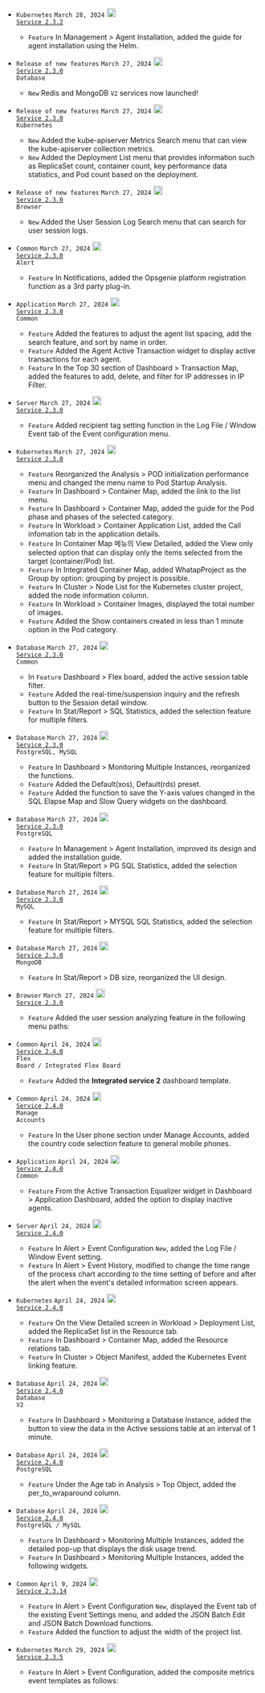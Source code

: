 - <code class='changelog-overview'>Kubernetes</code>
<code class='changelog-date'>March 28, 2024</code> <code class='changelog-service'><a href="https://docs.whatap.io/en/release-notes/service/service-2_3_x"><img src="/img/ic-link.svg" width="18px" height="18px" class="ico-link medium-zoom-image"></img> Service 2.3.2​</a></code>
  - <code class="Feature">Feature</code> In <span class="uitext">Management</span> &gt; <span class="uitext">Agent Installation</span>, added the guide for agent installation using the Helm.

- <code class='changelog-overview'>Release of new features</code>
<code class='changelog-date'>March 27, 2024</code> <code class='changelog-service'><a href="https://docs.whatap.io/en/release-notes/service/service-2_3_x"><img src="/img/ic-link.svg" width="18px" height="18px" class="ico-link medium-zoom-image"></img> Service 2.3.0​</a></code>
<br/><code class='changelog-overview2'>Database</code>
  - <code class="New">New</code> Redis and MongoDB <code class="my">V2</code> services now launched!

- <code class='changelog-overview'>Release of new features</code>
<code class='changelog-date'>March 27, 2024</code> <code class='changelog-service'><a href="https://docs.whatap.io/en/release-notes/service/service-2_3_x"><img src="/img/ic-link.svg" width="18px" height="18px" class="ico-link medium-zoom-image"></img> Service 2.3.0​</a></code>
<br/><code class='changelog-overview2'>Kubernetes</code>
  - <code class="New">New</code> Added the <span class="uitext">kube-apiserver Metrics Search</span> menu that can view the kube-apiserver collection metrics.
  - <code class="New">New</code> Added the <span class="uitext">Deployment List</span> menu that provides information such as ReplicaSet count, container count, key performance data statistics, and Pod count based on the deployment.

- <code class='changelog-overview'>Release of new features</code>
<code class='changelog-date'>March 27, 2024</code> <code class='changelog-service'><a href="https://docs.whatap.io/en/release-notes/service/service-2_3_x"><img src="/img/ic-link.svg" width="18px" height="18px" class="ico-link medium-zoom-image"></img> Service 2.3.0​</a></code>
<br/><code class='changelog-overview2'>Browser</code>
  - <code class="New">New</code> Added the <span class="uitext">User Session Log Search</span> menu that can search for user session logs.

- <code class='changelog-overview'>Common</code>
<code class='changelog-date'>March 27, 2024</code> <code class='changelog-service'><a href="https://docs.whatap.io/en/release-notes/service/service-2_3_x"><img src="/img/ic-link.svg" width="18px" height="18px" class="ico-link medium-zoom-image"></img> Service 2.3.0​</a></code>
<br/><code class='changelog-overview2'>Alert</code>
  - <code class="Feature">Feature</code> In <span class="uitext">Notifications</span>, added the Opsgenie platform registration function as a 3rd party plug-in.

- <code class='changelog-overview'>Application</code>
<code class='changelog-date'>March 27, 2024</code> <code class='changelog-service'><a href="https://docs.whatap.io/en/release-notes/service/service-2_3_x"><img src="/img/ic-link.svg" width="18px" height="18px" class="ico-link medium-zoom-image"></img> Service 2.3.0​</a></code>
<br/><code class='changelog-overview2'>Common</code>
  - <code class="Feature">Feature</code> Added the features to adjust the agent list spacing, add the search feature, and sort by name in order.
  - <code class="Feature">Feature</code> Added the <span class="uitext">Agent Active Transaction</span> widget to display active transactions for each agent.
  - <code class="Feature">Feature</code> In the <span class="uitext">Top 30</span> section of <span class="uitext">Dashboard</span> &gt; <span class="uitext">Transaction Map</span>, added the features to add, delete, and filter for IP addresses in IP Filter.

- <code class='changelog-overview'>Server</code>
<code class='changelog-date'>March 27, 2024</code> <code class='changelog-service'><a href="https://docs.whatap.io/en/release-notes/service/service-2_3_x"><img src="/img/ic-link.svg" width="18px" height="18px" class="ico-link medium-zoom-image"></img> Service 2.3.0​</a></code>
  - <code class="Feature">Feature</code> Added recipient tag setting function in the <span class="uitext">Log File / Window Event</span> tab of the <span class="uitext">Event configuration</span> menu.

- <code class='changelog-overview'>Kubernetes</code>
<code class='changelog-date'>March 27, 2024</code> <code class='changelog-service'><a href="https://docs.whatap.io/en/release-notes/service/service-2_3_x"><img src="/img/ic-link.svg" width="18px" height="18px" class="ico-link medium-zoom-image"></img> Service 2.3.0​</a></code>
  - <code class="Feature">Feature</code> Reorganized the <span class="uitext">Analysis</span> &gt; <span class="uitext">POD initialization performance</span> menu and changed the menu name to <span class="uitext">Pod Startup Analysis</span>.
  - <code class="Feature">Feature</code> In <span class="uitext">Dashboard</span> &gt; <span class="uitext">Container Map</span>, added the link to the list menu.
  - <code class="Feature">Feature</code> In <span class="uitext">Dashboard</span> &gt; <span class="uitext">Container Map</span>, added the guide for the Pod phase and phases of the selected category.
  - <code class="Feature">Feature</code> In <span class="uitext">Workload</span> &gt; <span class="uitext">Container Application List</span>, added the <span class="uitext">Call infomation</span> tab in the application details.
  - <code class="Feature">Feature</code> In <span class="uitext">Container Map</span> 메뉴의 <span class="uitext">View Detailed</span>, added the <span class="uitext">View only selected</span> option that can display only the items selected from the target (container/Pod) list.
  - <code class="Feature">Feature</code> In <span class="uitext">Integrated Container Map</span>, added <span class="uitext">WhatapProject</span> as the <span class="uitext">Group by</span> option: grouping by project is possible.
  - <code class="Feature">Feature</code> In <span class="uitext">Cluster</span> &gt; <span class="uitext">Node List</span> for the Kubernetes cluster project, added the node information column.
  - <code class="Feature">Feature</code> In <span class="uitext">Workload</span> &gt; <span class="uitext">Container Images</span>, displayed the total number of images.
  - <code class="Feature">Feature</code> Added the <span class="uitext">Show containers created in less than 1 minute</span> option in the Pod category.

- <code class='changelog-overview'>Database</code>
<code class='changelog-date'>March 27, 2024</code> <code class='changelog-service'><a href="https://docs.whatap.io/en/release-notes/service/service-2_3_x"><img src="/img/ic-link.svg" width="18px" height="18px" class="ico-link medium-zoom-image"></img> Service 2.3.0​</a></code>
<br/><code class='changelog-overview2'>Common</code>
  - In <code class="Feature">Feature</code> <span class="uitext">Dashboard</span> &gt; <span class="uitext">Flex board</span>, added the active session table filter.
  - <code class="Feature">Feature</code> Added the real-time/suspension inquiry and the refresh button to the <span class="uitext">Session detail</span> window.
  - <code class="Feature">Feature</code> In <span class="uitext">Stat/Report</span> &gt; <span class="uitext">SQL Statistics</span>, added the selection feature for multiple filters.

- <code class='changelog-overview'>Database</code>
<code class='changelog-date'>March 27, 2024</code> <code class='changelog-service'><a href="https://docs.whatap.io/en/release-notes/service/service-2_3_x"><img src="/img/ic-link.svg" width="18px" height="18px" class="ico-link medium-zoom-image"></img> Service 2.3.0​</a></code>
<br/><code class='changelog-overview2'>PostgreSQL, MySQL</code>
  - <code class="Feature">Feature</code> In <span class="uitext">Dashboard</span> &gt; <span class="uitext">Monitoring Multiple Instances</span>, reorganized the functions.
  - <code class="Feature">Feature</code> Added the <span class="uitext">Default(xos)</span>, <span class="uitext">Default(rds)</span> preset.
  - <code class="Feature">Feature</code> Added the function to save the Y-axis values changed in the <span class="uitext">SQL Elapse Map</span> and <span class="uitext">Slow Query</span> widgets on the dashboard.

- <code class='changelog-overview'>Database</code>
<code class='changelog-date'>March 27, 2024</code> <code class='changelog-service'><a href="https://docs.whatap.io/en/release-notes/service/service-2_3_x"><img src="/img/ic-link.svg" width="18px" height="18px" class="ico-link medium-zoom-image"></img> Service 2.3.0​</a></code>
<br/><code class='changelog-overview2'>PostgreSQL</code>
  - <code class="Feature">Feature</code> In <span class="uitext">Management</span> &gt; <span class="uitext">Agent Installation</span>, improved its design and added the installation guide.
  - <code class="Feature">Feature</code> In <span class="uitext">Stat/Report</span> &gt; <span class="uitext">PG SQL Statistics</span>, added the selection feature for multiple filters.

- <code class='changelog-overview'>Database</code>
<code class='changelog-date'>March 27, 2024</code> <code class='changelog-service'><a href="https://docs.whatap.io/en/release-notes/service/service-2_3_x"><img src="/img/ic-link.svg" width="18px" height="18px" class="ico-link medium-zoom-image"></img> Service 2.3.0​</a></code>
<br/><code class='changelog-overview2'>MySQL</code>
  - <code class="Feature">Feature</code> In <span class="uitext">Stat/Report</span> &gt; <span class="uitext">MYSQL SQL Statistics</span>, added the selection feature for multiple filters.

- <code class='changelog-overview'>Database</code>
<code class='changelog-date'>March 27, 2024</code> <code class='changelog-service'><a href="https://docs.whatap.io/en/release-notes/service/service-2_3_x"><img src="/img/ic-link.svg" width="18px" height="18px" class="ico-link medium-zoom-image"></img> Service 2.3.0​</a></code>
<br/><code class='changelog-overview2'>MongoDB</code>
  - <code class="Feature">Feature</code> In <span class="uitext">Stat/Report</span> &gt; <span class="uitext">DB size</span>, reorganized the UI design.

- <code class='changelog-overview'>Browser</code>
<code class='changelog-date'>March 27, 2024</code> <code class='changelog-service'><a href="https://docs.whatap.io/en/release-notes/service/service-2_3_x"><img src="/img/ic-link.svg" width="18px" height="18px" class="ico-link medium-zoom-image"></img> Service 2.3.0​</a></code>
  - <code class="Feature">Feature</code> Added the user session analyzing feature in the following menu paths:

- <code class='changelog-overview'>Common</code>
<code class='changelog-date'>April 24, 2024</code> <code class='changelog-service'><a href="https://docs.whatap.io/en/release-notes/service/service-2_4_x"><img src="/img/ic-link.svg" width="18px" height="18px" class="ico-link medium-zoom-image"></img> Service 2.4.0​</a></code>
<br/><code class='changelog-overview2'>Flex Board / Integrated Flex Board</code>
  - <code class="Feature">Feature</code> Added the <b>Integrated service 2</b> dashboard template.

- <code class='changelog-overview'>Common</code>
<code class='changelog-date'>April 24, 2024</code> <code class='changelog-service'><a href="https://docs.whatap.io/en/release-notes/service/service-2_4_x"><img src="/img/ic-link.svg" width="18px" height="18px" class="ico-link medium-zoom-image"></img> Service 2.4.0​</a></code>
<br/><code class='changelog-overview2'>Manage Accounts</code>
  - <code class="Feature">Feature</code> In the <span class="uitext">User phone</span> section under <span class="uitext">Manage Accounts</span>, added the country code selection feature to general mobile phones.

- <code class='changelog-overview'>Application</code>
<code class='changelog-date'>April 24, 2024</code> <code class='changelog-service'><a href="https://docs.whatap.io/en/release-notes/service/service-2_4_x"><img src="/img/ic-link.svg" width="18px" height="18px" class="ico-link medium-zoom-image"></img> Service 2.4.0​</a></code>
<br/><code class='changelog-overview2'>Common</code>
  - <code class="Feature">Feature</code> From the <span class="uitext">Active Transaction Equalizer</span> widget in <span class="uitext">Dashboard</span> &gt; <span class="uitext">Application Dashboard</span>, added the option to display inactive agents.

- <code class='changelog-overview'>Server</code>
<code class='changelog-date'>April 24, 2024</code> <code class='changelog-service'><a href="https://docs.whatap.io/en/release-notes/service/service-2_4_x"><img src="/img/ic-link.svg" width="18px" height="18px" class="ico-link medium-zoom-image"></img> Service 2.4.0​</a></code>
  - <code class="Feature">Feature</code> In <span class="uitext">Alert</span> &gt; <span class="uitext">Event Configuration</span> <code class="newfunc">New</code>, added the <span class="uitext">Log File / Window Event</span> setting.
  - <code class="Feature">Feature</code> In <span class="uitext">Alert</span> &gt; <span class="uitext">Event History</span>, modified to change the time range of the process chart according to the time setting of <span class="uitext">before and after the alert</span> when the event's detailed information screen appears.

- <code class='changelog-overview'>Kubernetes</code>
<code class='changelog-date'>April 24, 2024</code> <code class='changelog-service'><a href="https://docs.whatap.io/en/release-notes/service/service-2_4_x"><img src="/img/ic-link.svg" width="18px" height="18px" class="ico-link medium-zoom-image"></img> Service 2.4.0​</a></code>
  - <code class="Feature">Feature</code> On the <span class="uitext">View Detailed</span> screen in <span class="uitext">Workload</span> &gt; <span class="uitext">Deployment List</span>, added the ReplicaSet list in the <span class="uitext">Resource</span> tab.
  - <code class="Feature">Feature</code> In <span class="uitext">Dashboard</span> &gt; <span class="uitext">Container Map</span>, added the <span class="uitext">Resource relations</span> tab.
  - <code class="Feature">Feature</code> In <span class="uitext">Cluster</span> &gt; <span class="uitext">Object Manifest</span>, added the <span class="uitext">Kubernetes Event</span> linking feature.

- <code class='changelog-overview'>Database</code>
<code class='changelog-date'>April 24, 2024</code> <code class='changelog-service'><a href="https://docs.whatap.io/en/release-notes/service/service-2_4_x"><img src="/img/ic-link.svg" width="18px" height="18px" class="ico-link medium-zoom-image"></img> Service 2.4.0​</a></code>
<br/><code class='changelog-overview2'>Database V2</code>
  - <code class="Feature">Feature</code> In <span class="uitext">Dashboard</span> &gt; <span class="uitext">Monitoring a Database Instance</span>, added the button to view the data in the <span class="uitext">Active sessions</span> table at an interval of 1 minute.

- <code class='changelog-overview'>Database</code>
<code class='changelog-date'>April 24, 2024</code> <code class='changelog-service'><a href="https://docs.whatap.io/en/release-notes/service/service-2_4_x"><img src="/img/ic-link.svg" width="18px" height="18px" class="ico-link medium-zoom-image"></img> Service 2.4.0​</a></code>
<br/><code class='changelog-overview2'>PostgreSQL</code>
  - <code class="Feature">Feature</code> Under the <span class="uitext">Age</span> tab in <span class="uitext">Analysis</span> &gt; <span class="uitext">Top Object</span>, added the <span class="uitext">per_to_wraparound</span> column.

- <code class='changelog-overview'>Database</code>
<code class='changelog-date'>April 24, 2024</code> <code class='changelog-service'><a href="https://docs.whatap.io/en/release-notes/service/service-2_4_x"><img src="/img/ic-link.svg" width="18px" height="18px" class="ico-link medium-zoom-image"></img> Service 2.4.0​</a></code>
<br/><code class='changelog-overview2'>PostgreSQL / MySQL</code>
  - <code class="Feature">Feature</code> In <span class="uitext">Dashboard</span> &gt; <span class="uitext">Monitoring Multiple Instances</span>, added the detailed pop-up that displays the disk usage trend.
  - <code class="Feature">Feature</code> In <span class="uitext">Dashboard</span> &gt; <span class="uitext">Monitoring Multiple Instances</span>, added the following widgets.

- <code class='changelog-overview'>Common</code>
<code class='changelog-date'>April 9, 2024</code> <code class='changelog-service'><a href="https://docs.whatap.io/en/release-notes/service/service-2_3_x"><img src="/img/ic-link.svg" width="18px" height="18px" class="ico-link medium-zoom-image"></img> Service 2.3.14​</a></code>
  - <code class="Feature">Feature</code> In <span class="uitext">Alert</span> &gt; <span class="uitext">Event Configuration</span> <code class="newfunc">New</code>, displayed the Event tab of the existing Event Settings menu, and added the <span class="uitext">JSON Batch Edit</span> and <span class="uitext">JSON Batch Download</span> functions.
  - <code class="Feature">Feature</code> Added the function to adjust the width of the project list.

- <code class='changelog-overview'>Kubernetes</code>
<code class='changelog-date'>March 29, 2024</code> <code class='changelog-service'><a href="https://docs.whatap.io/en/release-notes/service/service-2_3_x"><img src="/img/ic-link.svg" width="18px" height="18px" class="ico-link medium-zoom-image"></img> Service 2.3.5​</a></code>
  - <code class="Feature">Feature</code> In <span class="uitext">Alert</span> &gt; <span class="uitext">Event Configuration</span>, added the composite metrics event templates as follows: